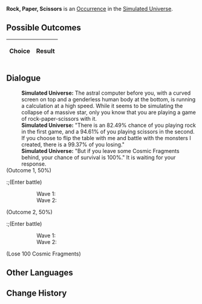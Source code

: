 {{Simulated Universe Event Infobox
|title         = Rock, Paper, Scissors
|image         = Random Event Battle.png
|type          =
|domains_su    = Occurrence
|domains_ext   = Occurrence
|domains_swarm = 
|domains_gng   = 
|requirements  =
|prev          = 
|next          = 
|indexRewards  =
|characters    = 
}}
'''Rock, Paper, Scissors''' is an [[Simulated Universe/Occurrence|Occurrence]] in the [[Simulated Universe]].

==Possible Outcomes==
{| class="article-table"
!Choice
!Result

|}

<!--
==Gameplay Notes==

-->
==Dialogue==
{{Dialogue Start}}
:'''Simulated Universe:''' The astral computer before you, with a curved screen on top and a genderless human body at the bottom, is running a calculation at a high speed. While it seems to be simulating the collapse of a massive star, only you know that you are playing a game of rock-paper-scissors with it.
:'''Simulated Universe:''' "There is an 82.49% chance of you playing rock in the first game, and a 94.61% of you playing scissors in the second. If you choose to flip the table with me and battle with the monsters I created, there is a 99.37% of you losing."
:'''Simulated Universe:''' "But if you leave some Cosmic Fragments behind, your chance of survival is 100%." It is waiting for your response.
;(Outcome 1, 50%)
:;(Enter battle)
:::Wave 1: {{Enemy List|Silvermane Gunner*2/ATK +%, DEF +%, HP +%, SPD +%, Toughness +%;Silvermane Soldier*2/ATK +%, DEF +%, HP +%, SPD +%, Toughness +%}}
:::Wave 2: {{Enemy List|Mara-Struck Soldier*2/ATK +%, DEF +%, HP +%, SPD +%, Toughness +%;Disciples of Sanctus Medicus: Internal Alchemist*1/ATK +%, DEF +%, HP +%, SPD +%, Toughness +%}}
;(Outcome 2, 50%)
:;(Enter battle)
:::Wave 1: {{Enemy List|Entranced Ingenium: Obedient Dracolion*2/ATK +%, DEF +%, HP +%, SPD +%, Toughness +%;Entranced Ingenium: Illumination Dragonfish*1/ATK +%, DEF +%, HP +%, SPD +%, Toughness +%}}
:::Wave 2: {{Enemy List|Voidranger: Reaver*2/ATK +%, DEF +%, HP +%, SPD +%, Toughness +%;Voidranger: Eliminator*1/ATK +%, DEF +%, HP +%, SPD +%, Toughness +%}}
;(Lose 100 Cosmic Fragments)
{{Dialogue End}}

==Other Languages==
{{Other Languages
|en   = Rock, Paper, Scissors
|zhs  = 猜拳游戏
|zht  = 猜拳遊戲
|ja   = じゃんけん
|ko   = 가위바위보
|es   = Piedra, papel o tijera
|fr   = Pierre, papier, ciseaux
|ru   = Камень, ножницы, бумага
|th   = เกมเป่ายิ้งฉุบ
|vi   = Oẳn Tù Tì
|de   = Schere, Stein, Papier
|id   = Batu-Gunting-Kertas
|pt   = Pedra, Papel, Tesoura
}}

==Change History==
{{Change History|1.0}}

